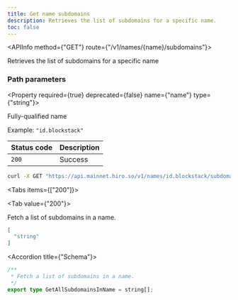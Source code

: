 ```yaml
---
title: Get name subdomains
description: Retrieves the list of subdomains for a specific name.
toc: false
---
```




<Root>

<API>

<APIInfo method={"GET"} route={"/v1/names/{name}/subdomains"}>

Retrieves the list of subdomains for a specific name

### Path parameters

<Property required={true} deprecated={false} name={"name"} type={"string"}>

Fully-qualified name

<span>Example:  `"id.blockstack"`</span>

</Property>

| Status code | Description |
| :----------- | :----------- |
| `200` | Success |

</APIInfo>

<APIExample>

```bash title="Terminal"
curl -X GET "https://api.mainnet.hiro.so/v1/names/id.blockstack/subdomains"
```

<Tabs items={["200"]}>

<Tab value={"200"}>

Fetch a list of subdomains in a name.

```json title="Example response"
[
  "string"
]
```

<Accordions>

<Accordion title={"Schema"}>

```ts
/**
 * Fetch a list of subdomains in a name.
 */
export type GetAllSubdomainsInName = string[];

```

</Accordion>

</Accordions>

</Tab>

</Tabs>

</APIExample>

</API>

</Root>
